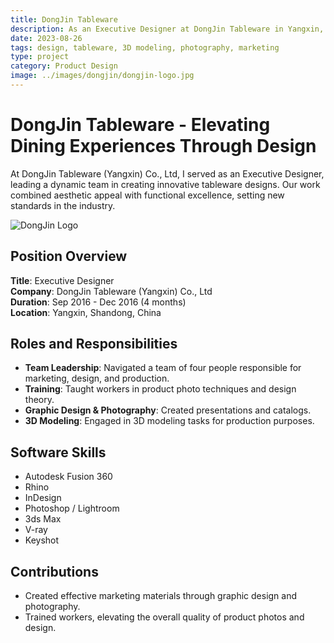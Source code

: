 ```yaml
---
title: DongJin Tableware
description: As an Executive Designer at DongJin Tableware in Yangxin, Shandong, China, I led a team focused on marketing, design, and production. Specialized in graphic design, 3D modeling, and photography for product presentations and catalogs.
date: 2023-08-26
tags: design, tableware, 3D modeling, photography, marketing
type: project
category: Product Design
image: ../images/dongjin/dongjin-logo.jpg
---
```


# DongJin Tableware - Elevating Dining Experiences Through Design

At DongJin Tableware (Yangxin) Co., Ltd, I served as an Executive Designer, leading a dynamic team in creating innovative tableware designs. Our work combined aesthetic appeal with functional excellence, setting new standards in the industry.

![DongJin Logo](../images/dongjin/dongjin-logo.jpg)

## Position Overview

**Title**: Executive Designer  
**Company**: DongJin Tableware (Yangxin) Co., Ltd  
**Duration**: Sep 2016 - Dec 2016 (4 months)  
**Location**: Yangxin, Shandong, China  

## Roles and Responsibilities

- **Team Leadership**: Navigated a team of four people responsible for marketing, design, and production.
- **Training**: Taught workers in product photo techniques and design theory.
- **Graphic Design & Photography**: Created presentations and catalogs.
- **3D Modeling**: Engaged in 3D modeling tasks for production purposes.

## Software Skills

- Autodesk Fusion 360
- Rhino
- InDesign
- Photoshop / Lightroom
- 3ds Max
- V-ray
- Keyshot

## Contributions

- Created effective marketing materials through graphic design and photography.
- Trained workers, elevating the overall quality of product photos and design.
